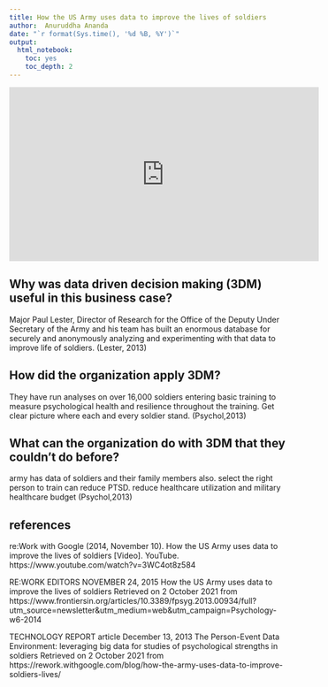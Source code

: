 ---
title: How the US Army uses data to improve the lives of soldiers
author:  Anuruddha Ananda 
date: "`r format(Sys.time(), '%d %B, %Y')`"
output:
  html_notebook:
    toc: yes
    toc_depth: 2
---

<iframe width="560" height="315" src="https://www.youtube.com/embed/3WC4ot8z584" title="YouTube video player" frameborder="0" allow="accelerometer; autoplay; clipboard-write; encrypted-media; gyroscope; picture-in-picture" allowfullscreen data-external ="1"></iframe>


## Why was data driven decision making (3DM) useful in this business case?

Major Paul Lester, Director of Research for the Office of the Deputy Under Secretary of the Army and his team has built an enormous database for securely and anonymously analyzing and experimenting with that data to improve life of soldiers. (Lester, 2013)

## How did the organization apply 3DM?

They have run analyses on over 16,000 soldiers entering basic training to measure psychological health and resilience throughout the training. Get clear picture where each and every soldier stand. (Psychol,2013)

## What can the organization do with 3DM that they couldn’t do before?

army has data of soldiers and their family members also. select the right person to train can reduce PTSD. reduce healthcare utilization and military healthcare budget (Psychol,2013)

## references

re:Work with Google (2014, November 10). How the US Army uses data to improve the lives of soldiers [Video]. YouTube. https://www.youtube.com/watch?v=3WC4ot8z584

RE:WORK EDITORS NOVEMBER 24, 2015 How the US Army uses data to improve the lives of soldiers Retrieved on 2 October 2021 from https://www.frontiersin.org/articles/10.3389/fpsyg.2013.00934/full?utm_source=newsletter&utm_medium=web&utm_campaign=Psychology-w6-2014

TECHNOLOGY REPORT article December 13, 2013 The Person-Event Data Environment: leveraging big data for studies of psychological strengths in soldiers Retrieved on 2 October 2021 from https://rework.withgoogle.com/blog/how-the-army-uses-data-to-improve-soldiers-lives/


